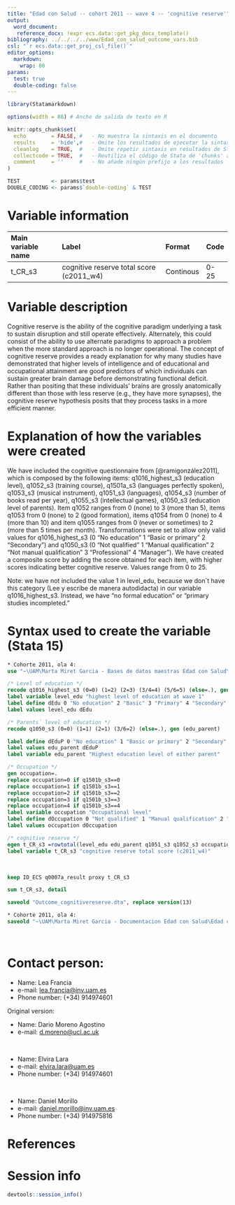 ```yaml
---
title: "Edad con Salud -- cohort 2011 -- wave 4 -- 'cognitive reserve'"
output:
  word_document:
   reference_docx: !expr ecs.data::get_pkg_docx_template()
bibliography: ../../../../www/Edad_con_salud_outcome_vars.bib 
csl: "`r ecs.data::get_proj_csl_file()`"
editor_options: 
  markdown:
    wrap: 80
params:
  test: true
  double-coding: false
---
```


```r

library(Statamarkdown)

options(width = 88) # Ancho de salida de texto en R

knitr::opts_chunk$set( 
  echo        = FALSE, #   - No muestra la sintaxis en el documento
  results     = 'hide',#   - Omite los resultados de ejecutar la sintaxis
  cleanlog    = TRUE,  #   - Omite repetir sintaxis en resultados de Stata
  collectcode = TRUE,  #   - Reutiliza el código de Stata de 'chunks' anteriores
  comment     = ''     #   - No añade ningún prefijo a los resultados
)

TEST          <- params$test
DOUBLE_CODING <- params$`double-coding` & TEST
```

# Variable information

| Main variable name | Label                                    | Format    | Code |
|:-------------------|:-----------------------------------------|:----------|:-----|
| t_CR_s3            | cognitive reserve total score (c2011_w4) | Continous | 0-25 |

# Variable description

Cognitive reserve is the ability of the cognitive paradigm underlying a task to
sustain disruption and still operate effectively. Alternately, this could
consist of the ability to use alternate paradigms to approach a problem when the
more standard approach is no longer operational. The concept of cognitive
reserve provides a ready explanation for why many studies have demonstrated that
higher levels of intelligence and of educational and occupational attainment are
good predictors of which individuals can sustain greater brain damage before
demonstrating functional deficit. Rather than positing that these individuals'
brains are grossly anatomically different than those with less reserve (e.g.,
they have more synapses), the cognitive reserve hypothesis posits that they
process tasks in a more efficient manner.

# Explanation of how the variables were created

We have included the cognitive questionnaire from [@ramigonzález2011], which is
composed by the following items: q1016_highest_s3 (education level), q1052_s3
(training course), q1501a_s3 (languages perfectly spoken), q1053_s3 (musical
instrument), q1051_s3 (languages), q1054_s3 (number of books read per year),
q1055_s3 (intellectual games), q1050_s3 (education level of parents). Item q1052
ranges from 0 (none) to 3 (more than 5), items q1053 from 0 (none) to 2 (good
formation), items q1054 from 0 (none) to 4 (more than 10) and item q1055 ranges
from 0 (never or sometimes) to 2 (more than 5 times per month). Transformations
were set to allow only valid values for q1016_highest_s3 (0 "No education" 1
"Basic or primary" 2 "Secondary") and q1050_s3 (0 "Not qualified" 1 "Manual
qualification" 2 "Not manual qualification" 3 "Professional" 4 "Manager"). We
have created a composite score by adding the score obtained for each item, with
higher scores indicating better cognitive reserve. Values range from 0 to 25.

Note: we have not included the value 1 in level_edu, because we don´t have this
category (Lee y escribe de manera autodidacta) in our variable q1016_highest_s3.
Instead, we have "no formal education" or "primary studies incompleted."

# Syntax used to create the variable (Stata 15)

```stata
* Cohorte 2011, ola 4:
use "~\UAM\Marta Miret Garcia - Bases de datos maestras Edad con Salud\Ola_4\Cohorte 2011\rawdata_c2011w4.dta"

```

```stata
/* Level of education */
recode q1016_highest_s3 (0=0) (1=2) (2=3) (3/4=4) (5/6=5) (else=.), gen (level_edu)
label variable level_edu "highest level of education at wave 1"
label define dEdu 0 "No education" 2 "Basic" 3 "Primary" 4 "Secondary" 5 "Tertiary"
label values level_edu dEdu

/* Parents´ level of education */
recode q1050_s3 (0=0) (1=1) (2=1) (3/6=2) (else=.), gen (edu_parent)

label define dEduP 0 "No education" 1 "Basic or primary" 2 "Secondary" 
label values edu_parent dEduP
label variable edu_parent "Highest education level of either parent"

/* Occupation */
gen occupation=.
replace occupation=0 if q1501b_s3==0 
replace occupation=1 if q1501b_s3==1 
replace occupation=2 if q1501b_s3==2 
replace occupation=3 if q1501b_s3==3 
replace occupation=4 if q1501b_s3==4 
label variable occupation "Occupational level"
label define dOccupation 0 "Not qualified" 1 "Manual qualification" 2 "Not manual qualification" 3 "Professional" 4 "Manager"
label values occupation dOccupation

/* cognitive reserve */
egen t_CR_s3 =rowtotal(level_edu edu_parent q1051_s3 q1052_s3 occupation q1053_s3 q1054_s3 q1055_s3)
label variable t_CR_s3 "cognitive reserve total score (c2011_w4)"
```

<br>

```stata
keep ID_ECS q0007a_result proxy t_CR_s3

sum t_CR_s3, detail
```

```stata
saveold "Outcome_cognitivereserve.dta", replace version(13)
```

```stata

* Cohorte 2011, ola 4:
saveold "~\UAM\Marta Miret Garcia - Documentacion Edad con Salud\Edad con salud - Ola 4\Outcomes\Cohorte 2011\Outcome datasets\Outcome_cognitivereserve.dta", replace version(13)

```

<br>

# Contact person:

-   Name: Lea Francia
-   e-mail: [lea.francia\@inv.uam.es](mailto:lea.francia@inv.uam.es){.email}
-   Phone number: (+34) 914974601

Original version:

-   Name: Dario Moreno Agostino
-   e-mail: [d.moreno\@ucl.ac.uk](mailto:d.moreno@ucl.ac.uk){.email}

<br>

-   Name: Elvira Lara
-   e-mail: [elvira.lara\@uam.es](mailto:elvira.lara@uam.es){.email}
-   Phone number: (+34) 914974601

<br>

-   Name: Daniel Morillo
-   e-mail:
    [daniel.morillo\@inv.uam.es](mailto:daniel.morillo@inv.uam.es){.email}
-   Phone number: (+34) 914975816

# References

::: {#refs}
:::

\newpage

# Session info

```r
devtools::session_info()
```

